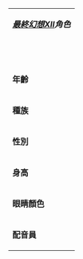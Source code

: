 {| class="toccolours" style="float:right; margin:0 0 0.5em 1em; width:25em; clear:right;"
|-
|colspan=2 style="text-align:center;" | '''''[[最終幻想XII]]角色'''''
|-
|colspan=2 style="text-align:center;" | {{{圖片}}}
|-
!colspan=2 style="font-size: larger" | {{{姓名}}}
|-
|'''年齡''' || {{{年齡}}}
|-
|'''種族''' || {{{種族}}}
|-
|'''性別''' || {{{性別}}}
|-
|'''身高''' || {{{身高}}}
|-
|'''眼睛顏色''' || {{{眼睛顏色}}}
|-
|'''配音員''' || {{{配音員}}}
|}